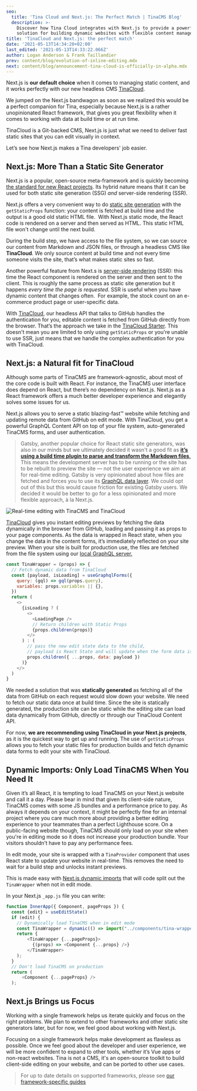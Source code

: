 ```yaml
---
seo:
  title: 'Tina Cloud and Next.js: The Perfect Match | TinaCMS Blog'
  description: >-
    Discover how Tina Cloud integrates with Next.js to provide a powerful
    solution for building dynamic websites with flexible content management.
title: 'TinaCloud and Next.js: the perfect match'
date: '2021-05-13T14:34:20+02:00'
last_edited: '2021-05-13T14:33:22.066Z'
author: Logan Anderson & Frank Taillandier
prev: content/blog/evolution-of-inline-editing.mdx
next: content/blog/announcement-tina-cloud-is-officially-in-alpha.mdx
---
```


Next.js is **our default choice** when it comes to managing static content, and it works perfectly with our new headless CMS [TinaCloud](/cloud/).

We jumped on the Next.js bandwagon as soon as we realized this would be a perfect companion for Tina, especially because Next.js is a rather unopinionated React framework, that gives you great flexibility when it comes to working with data at build time or at run time.

TinaCloud is a Git-backed CMS, Next.js is just what we need to deliver fast static sites that you can edit visually in context.

Let’s see how Next.js makes a Tina developers' job easier.

## Next.js: More Than a Static Site Generator

Next.js is a popular, open-source meta-framework and is quickly becoming[ the standard for new React projects](https://www.npmtrends.com/next-vs-gatsby). Its hybrid nature means that it can be used for both static site generation (SSG) *and* server-side rendering (SSR).

Next.js offers a very convenient way to do [static site generation](https://nextjs.org/docs/basic-features/data-fetching#getstaticprops-static-generation) with the  `getStaticProps` function: your content is fetched at build time and the output is a good old static HTML file.
 With Next.js static mode, the React code is rendered on a server and then served as HTML. This static HTML file won't change until the next build.

During the build step, we have access to the file system, so we can source our content from Markdown and JSON files, or through a headless CMS like **TinaCloud**. We only source content at build time and not every time someone visits the site, that’s what makes static sites so fast.

Another powerful feature from Next.s is [server-side rendering](https://nextjs.org/docs/basic-features/data-fetching#getserversideprops-server-side-rendering) (SSR): this time the React component is rendered on the server and then sent to the client. This is roughly the same process as static site generation but it happens *every time the page is requested*. SSR is useful when you have dynamic content that changes often.  For example, the stock count on an e-commerce product page or user-specific data.

With [TinaCloud](/cloud/), our headless API that talks to GitHub handles the authentication for you, editable content is fetched from GitHub directly from the browser. That’s the approach we take in the [TinaCloud Starter](https://github.com/tinacms/tina-cloud-starter). This doesn't mean you are limited to only using `getStaticProps` or you're unable to use SSR, just means that we handle the complex authentication for you with TinaCloud.

## Next.js: a Natural fit for TinaCloud

Although some parts of TinaCMS are framework-agnostic, about most of the core code is built with React. For instance, the TinaCMS user interface does depend on React, but there’s no dependency on Next.js. Next.js as a React framework offers a much better developer experience and elegantly solves some issues for us.

Next.js allows you to serve a static blazing-fast™ website while fetching and updating remote data from GitHub on edit mode. With TinaCloud, you get a powerful GraphQL Content API on top of your file system, auto-generated TinaCMS forms, and user authentication.

> Gatsby, another popular choice for React static site generators, was also in our minds but we ultimately decided it wasn't a good fit as [**it’s using a build time plugin to parse and transform the Markdown files**.](https://www.gatsbyjs.com/docs/how-to/sourcing-data/sourcing-from-the-filesystem) This means the development server has to be running or the site has to be rebuilt to preview the site — not the user experience we aim at for real-time editing. Gatsby is very opinionated about how files are fetched and forces you to use its [GraphQL data layer](https://www.gatsbyjs.com/docs/how-to/sourcing-data/sourcing-from-the-filesystem#using-gatsby-source-filesystem). We could opt out of this but this would cause friction for existing Gatsby users. We decided it would be better to go for a less opinionated and more flexible approach, à la Next.js.

![Real-time editing with TinaCMS and TinaCloud](/img/blog/edit_demo.gif "Real-time editing with TinaCMS and TinaCloud")

[TinaCloud](/cloud/) gives you instant editing previews by fetching the data dynamically in the browser from GitHub, loading and passing it as props to your page components. As the data is wrapped in React state, when you change the data in the content forms, it’s immediately reflected on your site preview. When your site is built for production use, the files are fetched from the file system using our [local GraphQL server.](/blog/using-graphql-with-the-filesystem/)

```js
const TinaWrapper = (props) => {
  // Fetch dynamic data from TinaCloud
  const [payload, isLoading] = useGraphqlForms({
    query: (gql) => gql(props.query),
    variables: props.variables || {},
  })
  return (
    <>
      {isLoading ? (
        <>
          <LoadingPage />
          // Return children with Static Props
          {props.children(props)}
        </>
      ) : (
        // pass the new edit state data to the child,
        // payload is React State and will update when the form data is updated
        props.children({ ...props, data: payload })
      )}
    </>
  )
}
```

We needed a solution that was **statically generated** as fetching all of the data from GitHub on each request would slow down your website. We need to fetch our static data once at build time. Since the site is statically generated, the production site can be static while the editing site can load data dynamically from GitHub, directly or through our TinaCloud Content API.

For now, **we are recommending using TinaCloud in your Next.js projects**, as it is the quickest way to get up and running. The use of `getStaticProps` allows you to fetch your static files for production builds and fetch dynamic data forms to edit your site with TinaCloud.

## Dynamic Imports: Only Load TinaCMS When You Need It

Given it’s all React, it is tempting to load TinaCMS on your Next.js website and call it a day. Please bear in mind that given its client-side nature, TinaCMS comes with some JS bundles and a performance price to pay. As always it depends on your context, it might be perfectly fine for an internal project where you care much more about providing a better editing experience to your teammates than a perfect Lighthouse score. On a public-facing website though, TinaCMS should only load on your site when you're in editing mode so it does not increase your production bundle. Your visitors shouldn’t have to pay any performance fees.

In edit mode, your site is wrapped with a `TinaProvider` component that uses React state to update your website in real-time. This removes the need to wait for a build step and unlocks instant previews.

This is made easy with [Next.js dynamic imports](https://nextjs.org/docs/advanced-features/dynamic-import#basic-usage) that will code split out the `TinaWrapper` when not in edit mode.

In your Next.js `_app.js` file you can write:

```js
function InnerApp({ Component, pageProps }) {
  const {edit} = useEditState()
  if (edit) {
    // Dynamically load TinaCMS when in edit mode
    const TinaWrapper = dynamic(() => import("../components/tina-wrapper"));
    return {
        <TinaWrapper {...pageProps}>
          {(props) => <Component {...props} />}
        </TinaWrapper>
    );
  }
  // Don't load TinaCMS on production
  return (
      <Component {...pageProps} />
  );
```

## Next.js Brings us Focus

Working with a single framework helps us iterate quickly and focus on the right problems. We plan to extend to other frameworks and other static site generators later, but for now, we feel good about working with Next.js.

Focusing on a single framework helps make development as flawless as possible. Once we feel good about the developer and user experience, we will be more confident to expand to other tools, whether it’s Vue apps or non-react websites. Tina is not a CMS, it's an open-source toolkit to build client-side editing on your website, and can be ported to other use cases.

> For up to date details on supported frameworks, please see [our framework-specific guides]()
